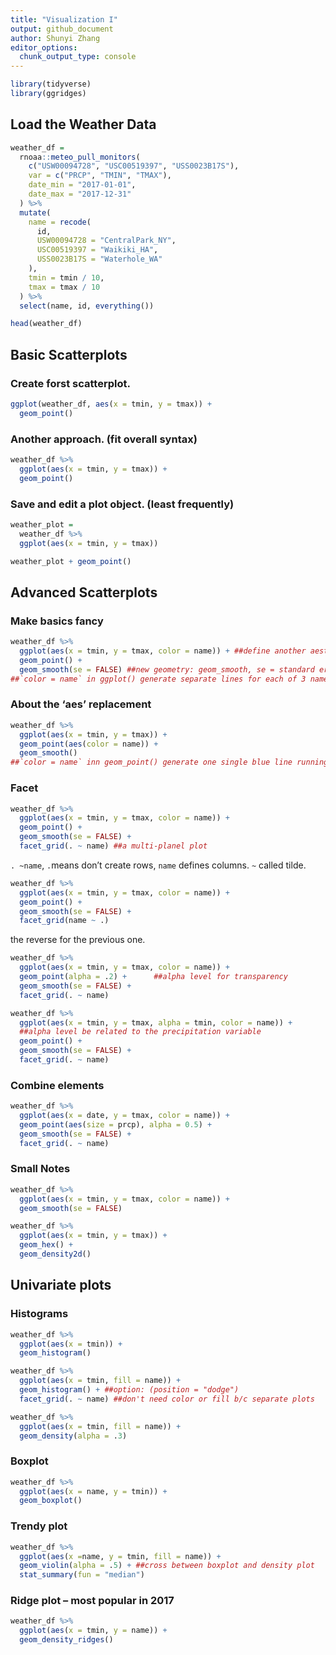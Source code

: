 ```yaml
---
title: "Visualization I"
output: github_document
author: Shunyi Zhang
editor_options: 
  chunk_output_type: console
---
```


```r
library(tidyverse)
library(ggridges)
```

## Load the Weather Data

```r
weather_df = 
  rnoaa::meteo_pull_monitors(
    c("USW00094728", "USC00519397", "USS0023B17S"),
    var = c("PRCP", "TMIN", "TMAX"),
    date_min = "2017-01-01",
    date_max = "2017-12-31"
  ) %>% 
  mutate(
    name = recode(
      id,
      USW00094728 = "CentralPark_NY",
      USC00519397 = "Waikiki_HA",
      USS0023B17S = "Waterhole_WA"
    ),
    tmin = tmin / 10,
    tmax = tmax / 10
  ) %>% 
  select(name, id, everything())

head(weather_df)
```


## Basic Scatterplots

### Create forst scatterplot.

```r
ggplot(weather_df, aes(x = tmin, y = tmax)) + 
  geom_point()
```

### Another approach. (fit overall syntax)

```r
weather_df %>% 
  ggplot(aes(x = tmin, y = tmax)) + 
  geom_point()
```

### Save and edit a plot object. (least frequently)

```r
weather_plot = 
  weather_df %>% 
  ggplot(aes(x = tmin, y = tmax))

weather_plot + geom_point()
```


## Advanced Scatterplots

### Make basics fancy

```r
weather_df %>% 
  ggplot(aes(x = tmin, y = tmax, color = name)) + ##define another aesthetic mapping "color"
  geom_point() + 
  geom_smooth(se = FALSE) ##new geometry: geom_smooth, se = standard error, generally turnned off
##`color = name` in ggplot() generate separate lines for each of 3 name factor. 
```

### About the 'aes' replacement

```r
weather_df %>% 
  ggplot(aes(x = tmin, y = tmax)) + 
  geom_point(aes(color = name)) +
  geom_smooth() 
##`color = name` inn geom_point() generate one single blue line running through all
```

### Facet

```r
weather_df %>% 
  ggplot(aes(x = tmin, y = tmax, color = name)) + 
  geom_point() + 
  geom_smooth(se = FALSE) +
  facet_grid(. ~ name) ##a multi-planel plot
```
`. ~name`, `.`means don't create rows, `name` defines columns. `~` called tilde. 

```r
weather_df %>% 
  ggplot(aes(x = tmin, y = tmax, color = name)) + 
  geom_point() + 
  geom_smooth(se = FALSE) +
  facet_grid(name ~ .)
```
the reverse for the previous one.

```r
weather_df %>% 
  ggplot(aes(x = tmin, y = tmax, color = name)) + 
  geom_point(alpha = .2) +      ##alpha level for transparency
  geom_smooth(se = FALSE) +
  facet_grid(. ~ name)
```

```r
weather_df %>% 
  ggplot(aes(x = tmin, y = tmax, alpha = tmin, color = name)) + 
  ##alpha level be related to the precipitation variable
  geom_point() +      
  geom_smooth(se = FALSE) +
  facet_grid(. ~ name)
```

### Combine elements

```r
weather_df %>% 
  ggplot(aes(x = date, y = tmax, color = name)) + 
  geom_point(aes(size = prcp), alpha = 0.5) + 
  geom_smooth(se = FALSE) + 
  facet_grid(. ~ name)
```


### Small Notes

```r
weather_df %>% 
  ggplot(aes(x = tmin, y = tmax, color = name)) + 
  geom_smooth(se = FALSE)
```

```r
weather_df %>% 
  ggplot(aes(x = tmin, y = tmax)) + 
  geom_hex() +
  geom_density2d()
```


## Univariate plots

### Histograms

```r
weather_df %>% 
  ggplot(aes(x = tmin)) + 
  geom_histogram()
```

```r
weather_df %>% 
  ggplot(aes(x = tmin, fill = name)) + 
  geom_histogram() + ##option: (position = "dodge")
  facet_grid(. ~ name) ##don't need color or fill b/c separate plots
```

```r
weather_df %>% 
  ggplot(aes(x = tmin, fill = name)) + 
  geom_density(alpha = .3)
```

### Boxplot 

```r
weather_df %>% 
  ggplot(aes(x = name, y = tmin)) +
  geom_boxplot()
```

### Trendy plot

```r
weather_df %>% 
  ggplot(aes(x =name, y = tmin, fill = name)) +
  geom_violin(alpha = .5) + ##cross between boxplot and density plot 
  stat_summary(fun = "median")
```

### Ridge plot -- most popular in 2017

```r
weather_df %>% 
  ggplot(aes(x = tmin, y = name)) +
  geom_density_ridges()
```

